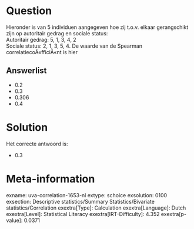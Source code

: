 Question
========

Hieronder is van 5 individuen aangegeven hoe zij t.o.v. elkaar
gerangschikt zijn op autoritair gedrag en sociale status:\
Autoritair gedrag: 5, 1, 3, 4, 2\
Sociale status: 2, 1, 3, 5, 4. De waarde van de Spearman
correlatiecoÃ«fficiÃ«nt is hier

Answerlist
----------

* 0.2
* 0.3
* 0.306
* 0.4

Solution
========

Het correcte antwoord is: 

* 0.3

Meta-information
================
exname: uva-correlation-1653-nl
extype: schoice
exsolution: 0100
exsection: Descriptive statistics/Summary Statistics/Bivariate statistics/Correlation
exextra[Type]: Calculation
exextra[Language]: Dutch
exextra[Level]: Statistical Literacy
exextra[IRT-Difficulty]: 4.352
exextra[p-value]: 0.0371
